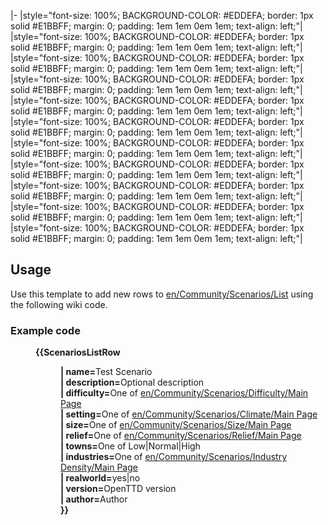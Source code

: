 <includeonly>|-
|style="font-size: 100%; BACKGROUND-COLOR: #EDDEFA; border: 1px solid #E1BBFF; margin: 0; padding: 1em 1em 0em 1em; text-align: left;"| {{{name}}}
|style="font-size: 100%; BACKGROUND-COLOR: #EDDEFA; border: 1px solid #E1BBFF; margin: 0; padding: 1em 1em 0em 1em; text-align: left;"| {{{description}}}
|style="font-size: 100%; BACKGROUND-COLOR: #EDDEFA; border: 1px solid #E1BBFF; margin: 0; padding: 1em 1em 0em 1em; text-align: left;"| {{{difficulty}}}
|style="font-size: 100%; BACKGROUND-COLOR: #EDDEFA; border: 1px solid #E1BBFF; margin: 0; padding: 1em 1em 0em 1em; text-align: left;"| {{{setting}}}
|style="font-size: 100%; BACKGROUND-COLOR: #EDDEFA; border: 1px solid #E1BBFF; margin: 0; padding: 1em 1em 0em 1em; text-align: left;"| {{{size}}}
|style="font-size: 100%; BACKGROUND-COLOR: #EDDEFA; border: 1px solid #E1BBFF; margin: 0; padding: 1em 1em 0em 1em; text-align: left;"| {{{relief}}}
|style="font-size: 100%; BACKGROUND-COLOR: #EDDEFA; border: 1px solid #E1BBFF; margin: 0; padding: 1em 1em 0em 1em; text-align: left;"| {{{towns}}}
|style="font-size: 100%; BACKGROUND-COLOR: #EDDEFA; border: 1px solid #E1BBFF; margin: 0; padding: 1em 1em 0em 1em; text-align: left;"| {{{industries}}}
|style="font-size: 100%; BACKGROUND-COLOR: #EDDEFA; border: 1px solid #E1BBFF; margin: 0; padding: 1em 1em 0em 1em; text-align: left;"| {{{realworld}}}
|style="font-size: 100%; BACKGROUND-COLOR: #EDDEFA; border: 1px solid #E1BBFF; margin: 0; padding: 1em 1em 0em 1em; text-align: left;"| {{{version}}}
|style="font-size: 100%; BACKGROUND-COLOR: #EDDEFA; border: 1px solid #E1BBFF; margin: 0; padding: 1em 1em 0em 1em; text-align: left;"| {{{author}}}</includeonly><noinclude>
== Usage ==

Use this template to add new rows to [[en/Community/Scenarios/List]] using the following wiki code.

=== Example code ===

:'''<nowiki>{{ScenariosListRow</nowiki>'''
:'''| name='''Test Scenario
:'''| description='''Optional description
:'''| difficulty='''One of [[en/Community/Scenarios/Difficulty/Main Page]]
:'''| setting='''One of [[en/Community/Scenarios/Climate/Main Page]]
:'''| size='''One of [[en/Community/Scenarios/Size/Main Page]]
:'''| relief='''One of [[en/Community/Scenarios/Relief/Main Page]]
:'''| towns='''One of Low|Normal|High
:'''| industries='''One of [[en/Community/Scenarios/Industry Density/Main Page]]
:'''| realworld='''yes|no
:'''| version='''OpenTTD version
:'''| author='''Author
:'''}}'''
</noinclude>